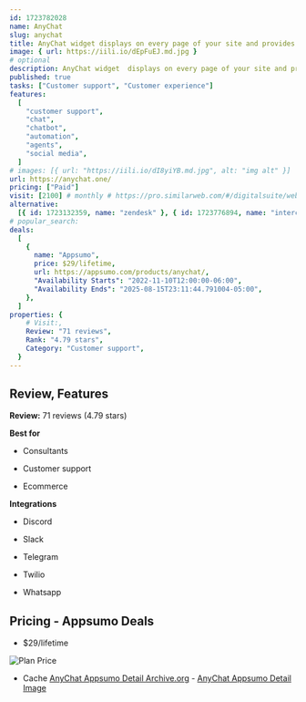 ```yaml
---
id: 1723782028
name: AnyChat
slug: anychat
title: AnyChat widget displays on every page of your site and provides as many contact methods as you want
image: { url: https://iili.io/dEpFuEJ.md.jpg }
# optional
description: AnyChat widget  displays on every page of your site and provide as many contact methods as you wantYou can use any messenger that supports deeplinking technology
published: true
tasks: ["Customer support", "Customer experience"]
features:
  [
    "customer support",
    "chat",
    "chatbot",
    "automation",
    "agents",
    "social media",
  ]
# images: [{ url: "https://iili.io/dI8yiYB.md.jpg", alt: "img alt" }]
url: https://anychat.one/
pricing: ["Paid"]
visit: [2100] # monthly # https://pro.similarweb.com/#/digitalsuite/websiteanalysis/home
alternative:
  [{ id: 1723132359, name: "zendesk" }, { id: 1723776894, name: "intercom" }]
# popular_search:
deals:
  [
    {
      name: "Appsumo",
      price: $29/lifetime,
      url: https://appsumo.com/products/anychat/,
      "Availability Starts": "2022-11-10T12:00:00-06:00",
      "Availability Ends": "2025-08-15T23:11:44.791004-05:00",
    },
  ]
properties: {
    # Visit:,
    Review: "71 reviews",
    Rank: "4.79 stars",
    Category: "Customer support",
  }
---
```


## Review, Features

**Review:** 71 reviews (4.79 stars)

**Best for**

- Consultants

- Customer support

- Ecommerce

**Integrations**

- Discord

- Slack

- Telegram

- Twilio

- Whatsapp

## Pricing - Appsumo Deals

- $29/lifetime

<Img src="https://iili.io/dEpYfmF.png" alt="Plan Price" />

- Cache [AnyChat Appsumo Detail Archive.org](https://web.archive.org/web/*/https://appsumo.com/products/anychat/) - [AnyChat Appsumo Detail Image](https://iili.io/dEpYErl.png)
